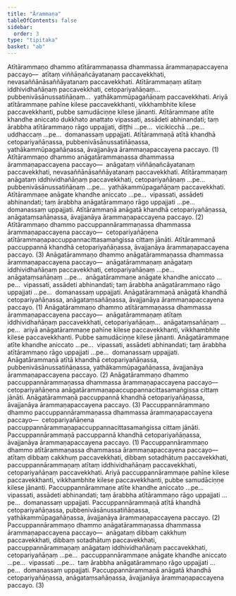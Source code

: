 ```yaml
---
title: "Ārammaṇa"
tableOfContents: false
sidebar:
  order: 3
type: "tipitaka"
basket: "ab"
---
```



<DynamicBreadcrumb />

<Division number="20">

<Paragraph number="2695">
Atītārammaṇo dhammo atītārammaṇassa dhammassa ārammaṇapaccayena paccayo—  atītaṃ viññāṇañcāyatanaṃ paccavekkhati, nevasaññānāsaññāyatanaṃ paccavekkhati. Atītārammaṇaṃ atītaṃ iddhividhañāṇaṃ paccavekkhati, cetopariyañāṇaṃ…  pubbenivāsānussatiñāṇaṃ…  yathākammūpagañāṇaṃ paccavekkhati. Ariyā atītārammaṇe pahīne kilese paccavekkhanti, vikkhambhite kilese paccavekkhanti, pubbe samudāciṇṇe kilese jānanti. Atītārammaṇe atīte khandhe aniccato dukkhato anattato vipassati, assādeti abhinandati; taṃ ārabbha atītārammaṇo rāgo uppajjati, diṭṭhi …pe…  vicikicchā …pe…  uddhaccaṃ …pe…  domanassaṃ uppajjati. Atītārammaṇā atītā khandhā cetopariyañāṇassa, pubbenivāsānussatiñāṇassa, yathākammūpagañāṇassa, āvajjanāya ārammaṇapaccayena paccayo. (1)
</Paragraph>

<Paragraph number="2696">
Atītārammaṇo dhammo anāgatārammaṇassa dhammassa ārammaṇapaccayena paccayo—  anāgataṃ viññāṇañcāyatanaṃ paccavekkhati, nevasaññānāsaññāyatanaṃ paccavekkhati. Atītārammaṇaṃ anāgataṃ iddhividhañāṇaṃ paccavekkhati, cetopariyañāṇaṃ …pe…  pubbenivāsānussatiñāṇaṃ …pe…  yathākammūpagañāṇaṃ paccavekkhati. Atītārammaṇe anāgate khandhe aniccato …pe…  vipassati, assādeti abhinandati; taṃ ārabbha anāgatārammaṇo rāgo uppajjati …pe…  domanassaṃ uppajjati. Atītārammaṇā anāgatā khandhā cetopariyañāṇassa, anāgataṃsañāṇassa, āvajjanāya ārammaṇapaccayena paccayo. (2)
</Paragraph>

<Paragraph number="2697">
Atītārammaṇo dhammo paccuppannārammaṇassa dhammassa ārammaṇapaccayena paccayo—  cetopariyañāṇena atītārammaṇapaccuppannacittasamaṅgissa cittaṃ jānāti. Atītārammaṇā paccuppannā khandhā cetopariyañāṇassa, āvajjanāya ārammaṇapaccayena paccayo. (3)
</Paragraph>

</Division>
<Division number="21">

<Paragraph number="2698">
Anāgatārammaṇo dhammo anāgatārammaṇassa dhammassa ārammaṇapaccayena paccayo—  anāgatārammaṇaṃ anāgataṃ iddhividhañāṇaṃ paccavekkhati, cetopariyañāṇaṃ …pe…  anāgataṃsañāṇaṃ …pe…  anāgatārammaṇe anāgate khandhe aniccato …pe…  vipassati, assādeti abhinandati; taṃ ārabbha anāgatārammaṇo rāgo uppajjati …pe…  domanassaṃ uppajjati. Anāgatārammaṇā anāgatā khandhā cetopariyañāṇassa, anāgataṃsañāṇassa, āvajjanāya ārammaṇapaccayena paccayo. (1)
</Paragraph>

<Paragraph number="2699">
Anāgatārammaṇo dhammo atītārammaṇassa dhammassa ārammaṇapaccayena paccayo—  anāgatārammaṇaṃ atītaṃ iddhividhañāṇaṃ paccavekkhati, cetopariyañāṇaṃ…  anāgataṃsañāṇaṃ …pe…  ariyā anāgatārammaṇe pahīne kilese paccavekkhanti, vikkhambhite kilese paccavekkhanti. Pubbe samudāciṇṇe kilese jānanti. Anāgatārammaṇe atīte khandhe aniccato …pe…  vipassati, assādeti abhinandati; taṃ ārabbha atītārammaṇo rāgo uppajjati …pe…  domanassaṃ uppajjati. Anāgatārammaṇā atītā khandhā cetopariyañāṇassa, pubbenivāsānussatiñāṇassa, yathākammūpagañāṇassa, āvajjanāya ārammaṇapaccayena paccayo. (2)
</Paragraph>

<Paragraph number="2700">
Anāgatārammaṇo dhammo paccuppannārammaṇassa dhammassa ārammaṇapaccayena paccayo—  cetopariyañāṇena anāgatārammaṇapaccuppannacittasamaṅgissa cittaṃ jānāti. Anāgatārammaṇā paccuppannā khandhā cetopariyañāṇassa, āvajjanāya ārammaṇapaccayena paccayo. (3)
</Paragraph>

</Division>
<Division number="22">

<Paragraph number="2701">
Paccuppannārammaṇo dhammo paccuppannārammaṇassa dhammassa ārammaṇapaccayena paccayo—  cetopariyañāṇena paccuppannārammaṇapaccuppannacittasamaṅgissa cittaṃ jānāti. Paccuppannārammaṇā paccuppannā khandhā cetopariyañāṇassa, āvajjanāya ārammaṇapaccayena paccayo. (1)
</Paragraph>

<Paragraph number="2702">
Paccuppannārammaṇo dhammo atītārammaṇassa dhammassa ārammaṇapaccayena paccayo—  atītaṃ dibbaṃ cakkhuṃ paccavekkhati, dibbaṃ sotadhātuṃ paccavekkhati, paccuppannārammaṇaṃ atītaṃ iddhividhañāṇaṃ paccavekkhati, cetopariyañāṇaṃ paccavekkhati. Ariyā paccuppannārammaṇe pahīne kilese paccavekkhanti, vikkhambhite kilese paccavekkhanti, pubbe samudāciṇṇe kilese jānanti. Paccuppannārammaṇe atīte khandhe aniccato …pe…  vipassati, assādeti abhinandati; taṃ ārabbha atītārammaṇo rāgo uppajjati …pe…  domanassaṃ uppajjati. Paccuppannārammaṇā atītā khandhā cetopariyañāṇassa, pubbenivāsānussatiñāṇassa, yathākammūpagañāṇassa, āvajjanāya ārammaṇapaccayena paccayo. (2)
</Paragraph>

<Paragraph number="2703">
Paccuppannārammaṇo dhammo anāgatārammaṇassa dhammassa ārammaṇapaccayena paccayo—  anāgataṃ dibbaṃ cakkhuṃ paccavekkhati, dibbaṃ sotadhātuṃ paccavekkhati, paccuppannārammaṇaṃ anāgataṃ iddhividhañāṇaṃ paccavekkhati, cetopariyañāṇaṃ …pe…  paccuppannārammaṇe anāgate khandhe aniccato …pe…  vipassati …pe…  taṃ ārabbha anāgatārammaṇo rāgo uppajjati …pe…  domanassaṃ uppajjati. Paccuppannārammaṇā anāgatā khandhā cetopariyañāṇassa, anāgataṃsañāṇassa, āvajjanāya ārammaṇapaccayena paccayo. (3)
</Paragraph>
</Division>